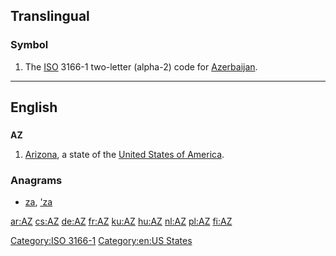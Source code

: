 {{also|az|.az|až|aż|āz|аз}}
==Translingual==

===Symbol===
{{head|mul|symbol}}
# The [[ISO]] 3166-1 two-letter (alpha-2) code for [[Azerbaijan]].

[[Category:ISO 3166-1]]
----

==English==

==={{abbreviation-old|en}}===
'''AZ'''

# [[Arizona]], a state of the [[United States of America]].

===Anagrams===
* [[za#English|za]], [['za#English|'za]]
[[Category:en:US States]]

[[ar:AZ]]
[[cs:AZ]]
[[de:AZ]]
[[fr:AZ]]
[[ku:AZ]]
[[hu:AZ]]
[[nl:AZ]]
[[pl:AZ]]
[[fi:AZ]]